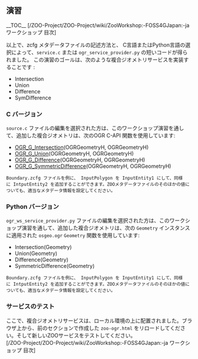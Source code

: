 
== 演習 ==

__TOC__
[/ZOO-Project/ZOO-Project/wiki/ZooWorkshop:-FOSS4GJapan:-ja ワークショップ 目次]

以上で、zcfg メタデータファイルの記述方法と、 C言語またはPython言語の選択によって、<tt>service.c</tt> または <tt>ogr_service_provider.py</tt> の短いコードが得られました。
この演習のゴールは、次のような複合ジオメトリサービスを実装することです :

*Intersection
*Union
*Difference
*SymDifference

=== C バージョン ===

<tt>source.c</tt> ファイルの編集を選択された方は、このワークショップ演習を通して、追加した複合ジオメトリは、次のOGR C-API 関数を使用しています:

*[http://www.gdal.org/ogr/ogr__api_8h.html#5a271b5c7b72994120e7a6bbc7e7e5cb OGR_G_Intersection](OGRGeometryH, OGRGeometryH)
*[http://www.gdal.org/ogr/ogr__api_8h.html#f58f2cfbdb2497659d2eabea73d3b8a0 OGR_G_Union](OGRGeometryH, OGRGeometryH)
*[http://www.gdal.org/ogr/ogr__api_8h.html#497977bec6ecd9dade7a9694f776be64 OGR_G_Difference](OGRGeometryH, OGRGeometryH)
*[http://www.gdal.org/ogr/ogr__api_8h.html#d6dacf495617a230c6f19950bc415f17 OGR_G_SymmetricDifference](OGRGeometryH, OGRGeometryH)

 <tt>Boundary.zcfg</tt> ファイルを例に、 <tt>InputPolygon</tt> を <tt>InputEntity1</tt> にして、同様に <tt>IntputEntity2</tt> を追加することができます。ZOOメタデータファイルのそのほかの値についても、適当なメタデータ情報を設定してください。


=== Python バージョン===

<tt>ogr_ws_service_provider.py</tt> ファイルの編集を選択された方は、このワークショップ演習を通して、追加した複合ジオメトリは、次の <tt>Geometry</tt> インスタンスに適用された <tt>osgeo.ogr</tt> <tt>Geometry</tt> 関数を使用しています:

*Intersection(Geometry)
*Union(Geometry)
*Difference(Geometry)
*SymmetricDifference(Geometry)

 <tt>Boundary.zcfg</tt> ファイルを例に、 <tt>InputPolygon</tt> を <tt>InputEntity1</tt> にして、同様に <tt>IntputEntity2</tt> を追加することができます。ZOOメタデータファイルのそのほかの値についても、適当なメタデータ情報を設定してください。

=== サービスのテスト ===

ここで、複合ジオメトリサービスは、ローカル環境の上に配置されました。ブラウザ上から、前のセクションで作成した <tt>zoo-ogr.html</tt> をリロードしてください。そして新しいZOOサービスをテストしてください。
<br>
[/ZOO-Project/ZOO-Project/wiki/ZooWorkshop:-FOSS4GJapan:-ja ワークショップ 目次]




